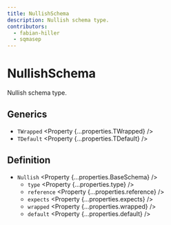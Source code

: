 ```yaml
---
title: NullishSchema
description: Nullish schema type.
contributors:
  - fabian-hiller
  - sqmasep
---
```



# NullishSchema

Nullish schema type.

## Generics

- `TWrapped` <Property {...properties.TWrapped} />
- `TDefault` <Property {...properties.TDefault} />

## Definition

- `Nullish` <Property {...properties.BaseSchema} />
  - `type` <Property {...properties.type} />
  - `reference` <Property {...properties.reference} />
  - `expects` <Property {...properties.expects} />
  - `wrapped` <Property {...properties.wrapped} />
  - `default` <Property {...properties.default} />
